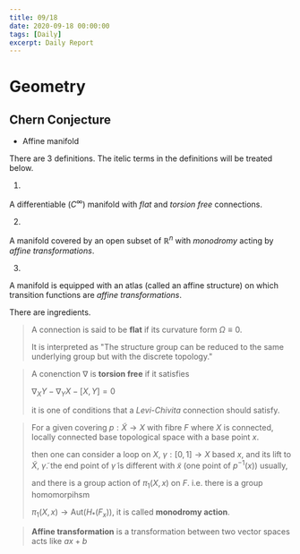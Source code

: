 ```yaml
---
title: 09/18
date: 2020-09-18 00:00:00
tags: [Daily]
excerpt: Daily Report
---
```


# Geometry

## Chern Conjecture

* Affine manifold

There are 3 definitions. The itelic terms in the definitions will be treated below.

1.

A differentiable ($C^\infty$) manifold with _flat_ and _torsion free_ connections.

2.

A manifold covered by an open subset of $\mathbb{R}^n$ with _monodromy_ acting by _affine transformations_. 

3.

A manifold is equipped with an atlas (called an affine structure) on which transition functions are _affine transformations_.

There are ingredients.

> A connection is said to be __flat__ if its curvature form $\Omega \equiv 0$. 
>
> It is interpreted as "The structure group can be reduced to the same underlying group but with the discrete topology."

> A conenction $\nabla$ is __torsion free__ if it satisfies
>
> $\nabla_X Y - \nabla_Y X - [X, Y] = 0$
>
> it is one of conditions that a _Levi-Chivita_ connection should satisfy.

> For a given covering $p: \tilde{X} \to X$ with fibre $F$ where $X$ is connected, locally connected base topological space with a base point $x$.
>
> then one can consider a loop on $X$, $\gamma : [0, 1] \to X$ based $x$, and its lift to $\tilde{X}$, $\tilde{\gamma}$. the end point of $\tilde{\gamma}$ is different with $\tilde{x}$ (one point of $p^{-1}(x)$) usually,
>
> and there is a group action of $\pi_1 (X, x)$ on $F$. i.e. there is a group homomorpihsm
>
> $\pi_1(X, x) \to \text{Aut}(H_*(F_x))$, it is called __monodromy action__.

> __Affine transformation__ is a transformation between two vector spaces acts like $ax + b$
